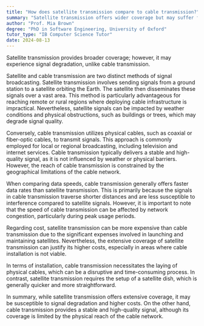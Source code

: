 ```yaml
---
title: "How does satellite transmission compare to cable transmission?"
summary: "Satellite transmission offers wider coverage but may suffer from signal degradation, unlike cable transmission."
author: "Prof. Mia Brown"
degree: "PhD in Software Engineering, University of Oxford"
tutor_type: "IB Computer Science Tutor"
date: 2024-08-13
---
```


Satellite transmission provides broader coverage; however, it may experience signal degradation, unlike cable transmission.

Satellite and cable transmission are two distinct methods of signal broadcasting. Satellite transmission involves sending signals from a ground station to a satellite orbiting the Earth. The satellite then disseminates these signals over a vast area. This method is particularly advantageous for reaching remote or rural regions where deploying cable infrastructure is impractical. Nevertheless, satellite signals can be impacted by weather conditions and physical obstructions, such as buildings or trees, which may degrade signal quality.

Conversely, cable transmission utilizes physical cables, such as coaxial or fiber-optic cables, to transmit signals. This approach is commonly employed for local or regional broadcasting, including television and internet services. Cable transmission typically delivers a stable and high-quality signal, as it is not influenced by weather or physical barriers. However, the reach of cable transmission is constrained by the geographical limitations of the cable network.

When comparing data speeds, cable transmission generally offers faster data rates than satellite transmission. This is primarily because the signals in cable transmission traverse shorter distances and are less susceptible to interference compared to satellite signals. However, it is important to note that the speed of cable transmission can be affected by network congestion, particularly during peak usage periods.

Regarding cost, satellite transmission can be more expensive than cable transmission due to the significant expenses involved in launching and maintaining satellites. Nevertheless, the extensive coverage of satellite transmission can justify its higher costs, especially in areas where cable installation is not viable.

In terms of installation, cable transmission necessitates the laying of physical cables, which can be a disruptive and time-consuming process. In contrast, satellite transmission requires the setup of a satellite dish, which is generally quicker and more straightforward.

In summary, while satellite transmission offers extensive coverage, it may be susceptible to signal degradation and higher costs. On the other hand, cable transmission provides a stable and high-quality signal, although its coverage is limited by the physical reach of the cable network.
    